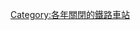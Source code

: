 {{Commonscat|Railway stations closed in 2016}}
{{Railwaystationyearcat|2016|name=關閉}}
[[Category:各年關閉的鐵路車站|Category:各年關閉的鐵路車站]]
